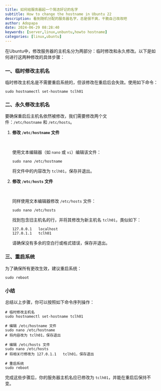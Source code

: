 ```yaml
---
title: 如何给服务器起一个简洁好记的名字
subtitle: How to change the hostname in Ubuntu 22 
description: 看到随机分配的服务器名字，总是很不爽，干脆自己改改吧
author: Adopapa
date: 2024-06-29 08:28:40
keywords: [server,linux,unbuntu,howto hostname]
categories: [linux,ubuntu]
---
```


在Ubuntu中，修改服务器的主机名分为两部分：临时修改和永久修改。以下是如何进行这两种修改的具体步骤：

### **一、临时修改主机名**

临时修改主机名是不需要重启系统的，但该修改在重启后会失效。使用如下命令：

```         
sudo hostnamectl set-hostname tclh01
```

### **二、永久修改主机名**

要确保重启后主机名依然被修改，我们需要修改两个文件：`/etc/hostname` 和 `/etc/hosts`。

1.  **修改 `/etc/hostname` 文件**

     

    使用文本编辑器（如 `nano` 或 `vi`）编辑该文件：

    ```         
    sudo nano /etc/hostname
    ```

    将文件中的内容改为 `tclh01`，保存并退出。

2.  **修改 `/etc/hosts` 文件**

     

    同样使用文本编辑器修改 `/etc/hosts` 文件：

    ```         
    sudo nano /etc/hosts
    ```

    找到包含旧主机名的行，并将其修改为新主机名 `tclh01`，类似如下：

    ```         
    127.0.0.1   localhost
    127.0.1.1   tclh01
    ```

    请确保没有多余的空白行或格式错误，保存并退出。

### **三、重启系统**

为了确保所有更改生效，建议重启系统：

```         
sudo reboot
```

### **小结**

总结以上步骤，你可以按照如下命令序列操作：

```         
# 临时修改主机名
sudo hostnamectl set-hostname tclh01

# 编辑 /etc/hostname 文件
sudo nano /etc/hostname
# 将内容改为 tclh01，保存退出

# 编辑 /etc/hosts 文件
sudo nano /etc/hosts
# 将相关行修改为 127.0.1.1   tclh01，保存退出

# 重启系统
sudo reboot
```

完成这些步骤后，你的服务器主机名应已修改为 `tclh01`，并能在重启后保持不变。
